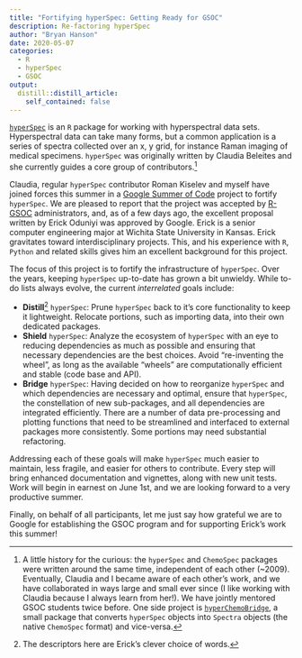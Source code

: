 ```yaml
---
title: "Fortifying hyperSpec: Getting Ready for GSOC"
description: Re-factoring hyperSpec
author: "Bryan Hanson"
date: 2020-05-07
categories:
  - R
  - hyperSpec
  - GSOC
output:
  distill::distill_article:
    self_contained: false
---
```


[`hyperSpec`](https://cran.r-project.org/web/packages/hyperSpec/index.html) is an `R` package for working with hyperspectral data sets.  Hyperspectral data can take many forms, but a common application is a series of spectra collected over an x, y grid, for instance Raman imaging of medical specimens.  `hyperSpec` was originally written by Claudia Beleites and she currently guides a core group of contributors.[^1]

Claudia, regular `hyperSpec` contributor Roman Kiselev and myself have joined forces this summer in a [Google Summer of Code](https://summerofcode.withgoogle.com/) project to fortify `hyperSpec`.  We are pleased to report that the project was accepted by [R-GSOC](https://github.com/rstats-gsoc/gsoc2020/wiki) administrators, and, as of a few days ago, the excellent proposal written by Erick Oduniyi was approved by Google.  Erick is a senior computer engineering major at Wichita State University in Kansas.  Erick gravitates toward interdisciplinary projects.  This, and his experience with `R`, `Python` and related skills gives him an excellent background for this project.

The focus of this project is to fortify the infrastructure of `hyperSpec`. Over the years, keeping `hyperSpec` up-to-date has grown a bit unwieldy. While to-do lists always evolve, the current *interrelated* goals include:

* **Distill**[^2] `hyperSpec`: Prune `hyperSpec` back to it's core functionality to keep it lightweight.  Relocate portions, such as importing data, into their own dedicated packages.
* **Shield** `hyperSpec`: Analyze the ecosystem of `hyperSpec` with an eye to reducing dependencies as much as possible and ensuring that necessary dependencies are the best choices.  Avoid "re-inventing the wheel", as long as the available "wheels" are computationally efficient and stable (code base and API).
* **Bridge** `hyperSpec`: Having decided on how to reorganize `hyperSpec` and which dependencies are necessary and optimal, ensure that `hyperSpec`, the constellation of new sub-packages, and all dependencies are integrated efficiently.  There are a number of data pre-processing and plotting functions that need to be streamlined and interfaced to external packages more consistently. Some portions may need substantial refactoring.

Addressing each of these goals will make `hyperSpec` much easier to maintain, less fragile, and easier for others to contribute.  Every step will bring enhanced documentation and vignettes, along with new unit tests.  Work will begin in earnest on June 1st, and we are looking forward to a very productive summer.

Finally, on behalf of all participants, let me just say how grateful we are to Google for establishing the GSOC program and for supporting Erick's work this summer!

[^1]: A little history for the curious: the `hyperSpec` and `ChemoSpec` packages were written around the same time, independent of each other (~2009).  Eventually, Claudia and I became aware of each other's work, and we have collaborated in ways large and small ever since (I like working with Claudia because I always learn from her!).  We have jointly mentored GSOC students twice before.  One side project is [`hyperChemoBridge`](https://github.com/Chathurga/HyperChemoBridge), a small package that converts `hyperSpec` objects into `Spectra` objects (the native `ChemoSpec` format) and vice-versa.

[^2]: The descriptors here are Erick's clever choice of words.
